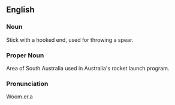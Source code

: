 ==English==
===Noun===
Stick with a hooked end, used for throwing a spear.
===Proper Noun===
Area of South Australia used in Australia's rocket launch program.
===Pronunciation===
Woom.er.a